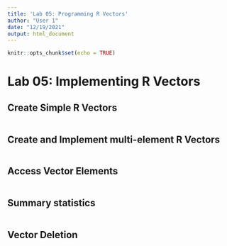 ---
title: 'Lab 05: Programming R Vectors'
author: "User 1"
date: "12/19/2021"
output: html_document
---

```{r setup, include=FALSE, warning=FALSE, error=FALSE}
knitr::opts_chunk$set(echo = TRUE)
```

# Lab 05: Implementing R Vectors #

## Create Simple R Vectors ##
```{r Create R Vectors, include=TRUE, error=FALSE, warning=FALSE}



```

## Create and Implement multi-element R Vectors ##
```{r Multi-Element Vectors, include=TRUE, error=FALSE, warning= FALSE}





```

## Access Vector Elements ##
```{r Access Vector Elements, include=TRUE, error=FALSE, warning=FALSE}



```
## Summary statistics ##
```{r Summary Stats, include=T, error=F, warning=F}



```

## Vector Deletion ##
```{r Vector Deletion, include=T, error=F, warning=F}




```

